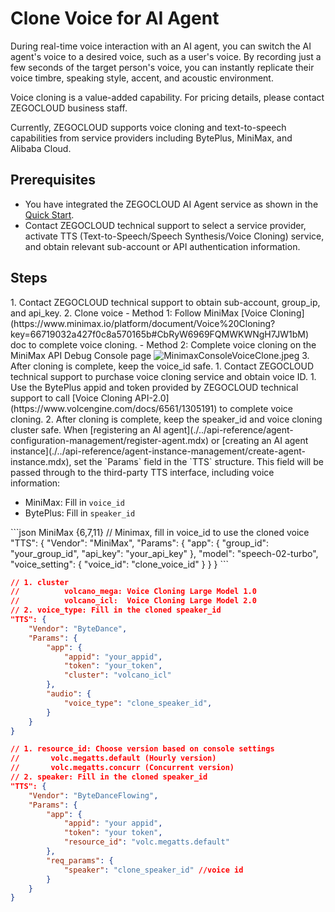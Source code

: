 # Clone Voice for AI Agent

During real-time voice interaction with an AI agent, you can switch the AI agent's voice to a desired voice, such as a user's voice. By recording just a few seconds of the target person's voice, you can instantly replicate their voice timbre, speaking style, accent, and acoustic environment.

Voice cloning is a value-added capability. For pricing details, please contact ZEGOCLOUD business staff.

<Note title="Note">Currently, ZEGOCLOUD supports voice cloning and text-to-speech capabilities from service providers including BytePlus, MiniMax, and Alibaba Cloud.</Note>

## Prerequisites

- You have integrated the ZEGOCLOUD AI Agent service as shown in the [Quick Start](./../quick-start.mdx).
- Contact ZEGOCLOUD technical support to select a service provider, activate TTS (Text-to-Speech/Speech Synthesis/Voice Cloning) service, and obtain relevant sub-account or API authentication information.

## Steps

<Steps>
<Step title="Clone voice according to service provider instructions">
<Tabs>
<Tab title="MiniMax">
1. Contact ZEGOCLOUD technical support to obtain sub-account, group_ip, and api_key.
2. Clone voice
    - Method 1: Follow MiniMax [Voice Cloning](https://www.minimax.io/platform/document/Voice%20Cloning?key=66719032a427f0c8a570165b#CbRyW6969FQMWKWNgH7JW1bM) doc to complete voice cloning.
    - Method 2: Complete voice cloning on the MiniMax API Debug Console page
        <Frame width="auto" height="auto" caption="">
          <img src="https://media-resource.spreading.io/docuo/workspace741/896bc39e2e65b82d5670b01b7c131c30/b36535b111.jpeg" alt="MinimaxConsoleVoiceClone.jpeg"/>
        </Frame>
3. After cloning is complete, keep the voice_id safe.
</Tab>
<Tab title="BytePlus">
1. Contact ZEGOCLOUD technical support to purchase voice cloning service and obtain voice ID.
1. Use the BytePlus appid and token provided by ZEGOCLOUD technical support to call [Voice Cloning API-2.0](https://www.volcengine.com/docs/6561/1305191) to complete voice cloning.
2. After cloning is complete, keep the speaker_id and voice cloning cluster safe.
</Tab>
</Tabs>
</Step>
<Step title="Use cloned voice in voice chats">
When [registering an AI agent](./../api-reference/agent-configuration-management/register-agent.mdx) or [creating an AI agent instance](./../api-reference/agent-instance-management/create-agent-instance.mdx), set the `Params` field in the `TTS` structure. This field will be passed through to the third-party TTS interface, including voice information:

- MiniMax: Fill in `voice_id`
- BytePlus: Fill in `speaker_id`

<CodeGroup>
```json MiniMax {6,7,11}
// Minimax, fill in voice_id to use the cloned voice
"TTS": {
    "Vendor": "MiniMax",
    "Params": {
        "app": {
            "group_id": "your_group_id",
            "api_key":  "your_api_key"
        },
        "model": "speech-02-turbo",
        "voice_setting": {
            "voice_id": "clone_voice_id"
        }
    }
}
```

```json title="BytePlus - Large Model Voice Synthesis" {9-11,14}
// 1. cluster
//          volcano_mega: Voice Cloning Large Model 1.0
//          volcano_icl:  Voice Cloning Large Model 2.0
// 2. voice_type: Fill in the cloned speaker_id
"TTS": {
    "Vendor": "ByteDance",
    "Params": {
        "app": {
            "appid": "your_appid",
            "token": "your_token",
            "cluster": "volcano_icl"
        },
        "audio": {
            "voice_type": "clone_speaker_id",
        }
    }
}
```
```json title="BytePlus -  Streaming Text-to-Speech" {9-11,14}
// 1. resource_id: Choose version based on console settings
//       volc.megatts.default (Hourly version)
//       volc.megatts.concurr (Concurrent version)
// 2. speaker: Fill in the cloned speaker_id
"TTS": {
    "Vendor": "ByteDanceFlowing",
    "Params": {
        "app": {
            "appid": "your appid",
            "token": "your token",
            "resource_id": "volc.megatts.default"
        },
        "req_params": {
            "speaker": "clone_speaker_id" //voice id
        }
    }
}
```
</CodeGroup>
</Step>
</Steps>